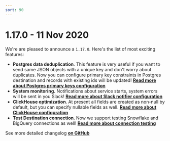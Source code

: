 ```yaml
---
sort: 90
---
```


# 1.17.0 - 11 Nov 2020

We're are pleased to announce a `1.17.0`. Here's the list of most exciting features:

* **Postgres data deduplication**. This feature is very useful if you want to send same JSON objects with a unique key and don't worry about duplicates. Now you can configure primary key constraints in Postgres destination and records with existing ids will be updated! [**Read more about Postgres primary keys configuration** ](/docs/configuration/primary-keys-configuration)
* **System monitoring.** Notifications about service starts, system errors will be sent in you Slack! [**Read more about Slack notifier configuration**](/docs/configuration)
* **ClickHouse optimization**. At present all fields are created as non-null by default, but you can specify nullable fields as well. [**Read more about ClickHouse configuration**](/docs/destinations-configuration/clickhouse-destination#engine)
* **Test Destination connection**. Now we support testing Snowflake and BigQuery connections as well! [**Read more about connection testing**](/docs/other-features/admin-endpoints)

<Hint>
    See more detailed changelog <a href="https://github.com/jitsucom/eventnative/releases"><b>on GitHub</b></a>
</Hint>

